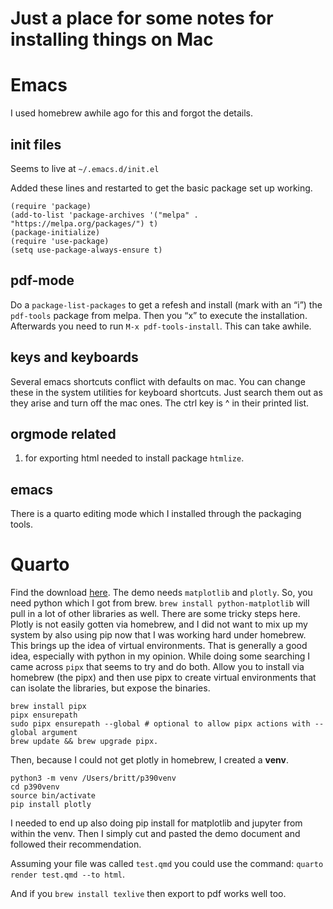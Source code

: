 

# Just a place for some notes for installing things on Mac


# Emacs

I used homebrew awhile ago for this and forgot the details.


## init files

Seems to live at `~/.emacs.d/init.el`

Added these lines and restarted to get the basic package set up working.

    (require 'package)
    (add-to-list 'package-archives '("melpa" . "https://melpa.org/packages/") t)
    (package-initialize)
    (require 'use-package)
    (setq use-package-always-ensure t)


## pdf-mode

Do a `package-list-packages` to get a refesh and install (mark with an "i") the `pdf-tools` package from melpa. Then you "x" to execute the installation. Afterwards you need to run `M-x pdf-tools-install`. This can take awhile.


## keys and keyboards

Several emacs shortcuts conflict with defaults on mac. You can change these in the system utilities for keyboard shortcuts. Just search them out as they arise and turn off the mac ones. The ctrl key is ^ in their printed list. 


## orgmode related

1.  for exporting html needed to install package `htmlize`.


## emacs

There is a quarto editing mode which I installed through the packaging tools. 


# Quarto

Find the download [here](https://quarto.org/docs/get-started/).
The demo needs `matplotlib` and `plotly`.
So, you need python which I got from brew. `brew install python-matplotlib` will pull in a lot of other libraries as well.
There are some tricky steps here. Plotly is not easily gotten via homebrew, and I did not want to mix up my system by also using pip now that I was working hard under homebrew. This brings up the idea of virtual environments. That is generally a good idea, especially with python in my opinion. While doing some searching I came across `pipx` that seems to try and do both. Allow you to install via homebrew (the pipx) and then use pipx to create virtual environments that can isolate the libraries, but expose the binaries.

    brew install pipx
    pipx ensurepath
    sudo pipx ensurepath --global # optional to allow pipx actions with --global argument
    brew update && brew upgrade pipx.

Then, because I could not get plotly in homebrew, I created a **venv**.

    python3 -m venv /Users/britt/p390venv
    cd p390venv
    source bin/activate
    pip install plotly

I needed to end up also doing pip install for matplotlib and jupyter from within the venv. Then I simply cut and pasted the demo document and followed their recommendation.

Assuming your file was called `test.qmd` you could use the command:  `quarto render test.qmd --to html`.

And if you `brew install texlive` then export to pdf works well too. 

